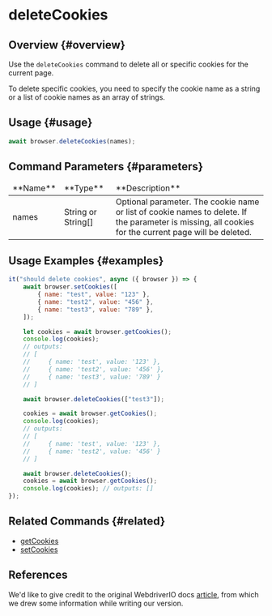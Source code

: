 # deleteCookies

## Overview {#overview}

Use the `deleteCookies` command to delete all or specific cookies for the current page.

To delete specific cookies, you need to specify the cookie name as a string or a list of cookie names as an array of strings.

## Usage {#usage}

```javascript
await browser.deleteCookies(names);
```

## Command Parameters {#parameters}

<table>
<thead>
<tr><td>**Name**</td><td>**Type**</td><td>**Description**</td></tr>
</thead>
<tbody>
<tr><td>names</td><td>String or String[]</td><td>Optional parameter. The cookie name or list of cookie names to delete. If the parameter is missing, all cookies for the current page will be deleted.</td></tr>

</tbody>
</table>

## Usage Examples {#examples}

```javascript
it("should delete cookies", async ({ browser }) => {
    await browser.setCookies([
        { name: "test", value: "123" },
        { name: "test2", value: "456" },
        { name: "test3", value: "789" },
    ]);

    let cookies = await browser.getCookies();
    console.log(cookies);
    // outputs:
    // [
    //     { name: 'test', value: '123' },
    //     { name: 'test2', value: '456' },
    //     { name: 'test3', value: '789' }
    // ]

    await browser.deleteCookies(["test3"]);

    cookies = await browser.getCookies();
    console.log(cookies);
    // outputs:
    // [
    //     { name: 'test', value: '123' },
    //     { name: 'test2', value: '456' }
    // ]

    await browser.deleteCookies();
    cookies = await browser.getCookies();
    console.log(cookies); // outputs: []
});
```

## Related Commands {#related}

-   [getCookies](../getCookies)
-   [setCookies](../setCookies)

## References

We'd like to give credit to the original WebdriverIO docs [article](https://webdriver.io/docs/api/browser/deleteCookies), from which we drew some information while writing our version.
